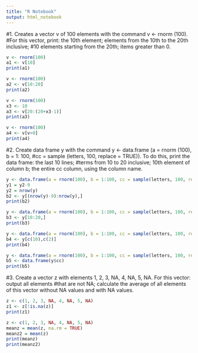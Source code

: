 ---
title: "R Notebook"
output: html_notebook
---

#1. Creates a vector v of 100 elements with the command v <- rnorm (100). 
#For this vector, print: the 10th element; elements from the 10th to the 20th inclusive;
#10 elements starting from the 20th; items greater than 0.

```{r}
v <- rnorm(100)
a1 <- v[10]
print(a1)
```
```{r}
v <- rnorm(100)
a2 <- v[10:20]
print(a2)
```
```{r}
v <- rnorm(100)
x3 <- 10
a3 <- v[20:(20+x3-1)]
print(a3)
```
```{r}
v <- rnorm(100)
a4 <- v[v>0]
print(a4)
```
#2. Create data frame y with the command y <- data.frame (a = rnorm (100), b = 1: 100,
#cc = sample (letters, 100, replace = TRUE)). To do this, print the data frame: the last 10 lines; 
#terms from 10 to 20 inclusive; 10th element of column b; the entire cc column, using the column name.

```{r}
y <- data.frame(a = rnorm(100), b = 1:100, cc = sample(letters, 100, replace = TRUE))
y1 = y2-9
y2 = nrow(y)
b2 <- y[(nrow(y)-9):nrow(y),]
print(b2)
```

```{r}
y <- data.frame(a = rnorm(100), b = 1:100, cc = sample(letters, 100, replace = TRUE))
b3 <- y[10:20,]
print(b3)
```

```{r}
y <- data.frame(a = rnorm(100), b = 1:100, cc = sample(letters, 100, replace = TRUE))
b4 <- y[c(10),c(2)]
print(b4)
```

```{r}
y <- data.frame(a = rnorm(100), b = 1:100, cc = sample(letters, 100, replace = TRUE))
b5 <- data.frame(y$cc)
print(b5)
```

#3. Create a vector z with elements 1, 2, 3, NA, 4, NA, 5, NA. For this vector: output all elements 
#that are not NA; calculate the average of all elements of this vector without NA values and with NA values.

```{r}
z <- c(1, 2, 3, NA, 4, NA, 5, NA)
z1 <- z[!is.na(z)]
print(z1)
```
```{r}
z <- c(1, 2, 3, NA, 4, NA, 5, NA)
meanz = mean(z, na.rm = TRUE)
meanz2 = mean(z)
print(meanz)
print(meanz2)
```




